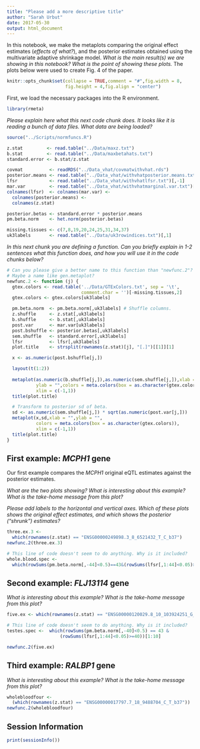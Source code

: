 ```yaml
---
title: "Please add a more descriptive title"
author: "Sarah Urbut"
date: 2017-05-30
output: html_document
---
```


In this notebook, we make the metaplots comparing the original effect
estimates (*effects of what?*), and the posterior estimates obtained using 
the multivariate adaptive shrinkage model. *What is the main result(s) we 
are showing in this notebook? What is the point of showing these plots.* 
The plots below were used to create Fig. 4 of the paper.

```r
knitr::opts_chunk$set(collapse = TRUE,comment = "#",fig.width = 8,
                      fig.height = 4,fig.align = "center")
```

First, we load the necessary packages into the R environment.

```r
library(rmeta)
```

*Please explain here what this next code chunk does. It looks like it is
reading a bunch of data files. What data are being loaded?*

```r
source("../Scripts/normfuncs.R")

z.stat         <- read.table("../Data/maxz.txt")
b.stat         <- read.table("../Data/maxbetahats.txt")
standard.error <- b.stat/z.stat

covmat          <- readRDS("../Data_vhat/covmatwithvhat.rds")
posterior.means <- read.table("../Data_vhat/withvhatposterior.means.txt")[,-1]
lfsr            <- read.table("../Data_vhat/withvhatlfsr.txt")[,-1]
mar.var         <- read.table("../Data_vhat/withvhatmarginal.var.txt")[,-1]
colnames(lfsr)  <- colnames(mar.var) <- 
  colnames(posterior.means) <- 
  colnames(z.stat)

posterior.betas <- standard.error * posterior.means
pm.beta.norm    <- het.norm(posterior.betas)

missing.tissues <- c(7,8,19,20,24,25,31,34,37)
uk3labels       <- read.table("../Data/uk3rowindices.txt")[,1]
```

*In this next chunk you are defining a function. Can you briefly explain
in 1-2 sentences what this function does, and how you will use it in the code
chunks below?*

```r

# Can you please give a better name to this function than "newfunc.2"?
# Maybe a name like gen.metaplot?
newfunc.2 <- function (j) {
  gtex.colors <- read.table('../Data/GTExColors.txt', sep = '\t', 
                            comment.char = '')[-missing.tissues,2]
  gtex.colors <- gtex.colors[uk3labels]

  pm.beta.norm  <- pm.beta.norm[,uk3labels] # Shuffle columns.
  z.shuffle     <- z.stat[,uk3labels]
  b.shuffle     <- b.stat[,uk3labels]
  post.var      <- mar.var[uk3labels]
  post.bshuffle <- posterior.betas[,uk3labels]
  sem.shuffle   <- standard.error[,uk3labels]
  lfsr          <- lfsr[,uk3labels]
  plot.title    <- strsplit(rownames(z.stat)[j], "[.]")[[1]][1]

  x <- as.numeric(post.bshuffle[j,])

  layout(t(1:2))
  
  metaplot(as.numeric(b.shuffle[j,]),as.numeric(sem.shuffle[j,]),xlab = "",
           ylab = "",colors = meta.colors(box = as.character(gtex.colors)),
           xlim = c(-1,1))
  title(plot.title)

  # Transform to posterior sd of beta.
  sd <- as.numeric(sem.shuffle[j,]) * sqrt(as.numeric(post.var[j,]))
  metaplot(x,sd,xlab = "",ylab = "",
           colors = meta.colors(box = as.character(gtex.colors)),
           xlim = c(-1,1))
  title(plot.title)
}
```

## First example: *MCPH1* gene 

Our first example compares the *MCPH1* original eQTL estimates against 
the posterior estimates.

*What are the two plots showing? What is interesting about this example?
What is the take-home message from this plot?*

*Please add labels to the horizontal and vertical axes. Which of these 
plots shows the original effect estimates, and which shows the posterior 
("shrunk") estimates?*

```r
three.ex.3 <- 
  which(rownames(z.stat) == "ENSG00000249898.3_8_6521432_T_C_b37")
newfunc.2(three.ex.3)

# This line of code doesn't seem to do anything. Why is it included?
whole.blood.spec <-  
  which(rowSums(pm.beta.norm[,-44]<0.5)==43&(rowSums(lfsr[,1:44]<0.05)>=40))
```

## Second example: *FLJ13114* gene

*What is interesting about this example?
What is the take-home message from this plot?*

```r
five.ex <- which(rownames(z.stat) == "ENSG00000120029.8_10_103924251_G_A_b37")

# This line of code doesn't seem to do anything. Why is it included?
testes.spec <-  which(rowSums(pm.beta.norm[,-40]<0.5) == 43 &
                    (rowSums(lfsr[,1:44]<0.05)>=40))[1:10]

newfunc.2(five.ex)
```
 
## Third example: *RALBP1* gene

*What is interesting about this example?
What is the take-home message from this plot?*

```r
wholebloodfour <- 
  (which(rownames(z.stat) == "ENSG00000017797.7_18_9488704_C_T_b37"))
newfunc.2(wholebloodfour)
```

## Session Information

```r
print(sessionInfo())
```
